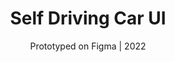 ---
title: "Self Driving Car UI"
subtitle: "Prototyped on Figma | 2022"
description: "Ever wondered what a self-driving car would feel like? This project is designed for us to analyze how car interfaces work and to innovatively design our own. We are challenged to think outside the box by implementing features that users frequently use, and make it better."
pubDate: "2022"
thumbnail: "./car-ui-thumbnail.png"
hero: "./hero.png"
images:
  - src: "./page-2.png"
    alt: "Self Driving Car UI Prototype"
  - src: "./page-3.png"
    alt: "Self Driving Car UI Prototype"
  - src: "./page-4.png"
    alt: "Self Driving Car UI Prototype"
  - src: "./page-5.png"
    alt: "Self Driving Car UI Prototype"
  - src: "./page-6.png"
    alt: "Self Driving Car UI Prototype"
  - src: "./page-7.png"
    alt: "Self Driving Car UI Prototype"
  - src: "./page-8.png"
    alt: "Self Driving Car UI Prototype"
  - src: "./page-9.png"
    alt: "Self Driving Car UI Prototype"
  - src: "./page-10.png"
    alt: "Self Driving Car UI Prototype"
  - src: "./page-11.png"
    alt: "Self Driving Car UI Prototype"
---